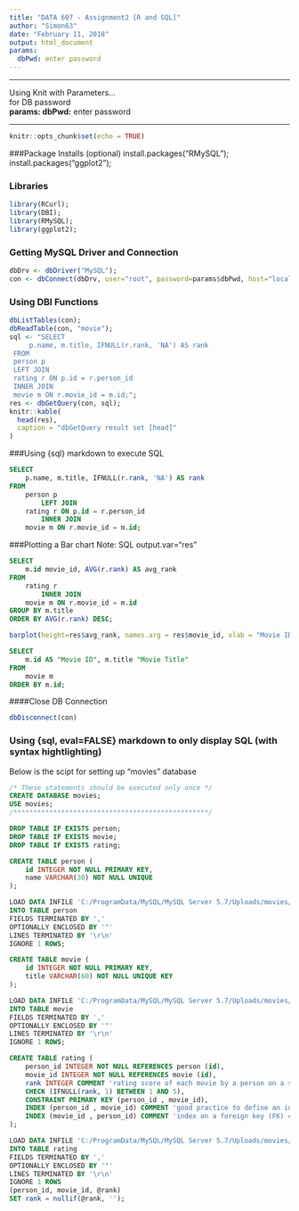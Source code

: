 ```yaml
---
title: "DATA 607 - Assignment2 [R and SQL]"
author: "Simon63"
date: "February 11, 2018"
output: html_document
params:
  dbPwd: enter password
---
```

***
Using Knit with Parameters...  
for DB password  
**params:  dbPwd:** enter password  

***
```r
knitr::opts_chunk$set(echo = TRUE)
```

###Package Installs (optional)
install.packages("RMySQL");  
install.packages("ggplot2");

### Libraries
```r
library(RCurl);
library(DBI);
library(RMySQL);
library(ggplot2);
```

### Getting MySQL Driver and Connection
```r
dbDrv <- dbDriver("MySQL");
con <- dbConnect(dbDrv, user="root", password=params$dbPwd, host="localhost", port=3306, dbname="movies");
```

### Using DBI Functions
```r
dbListTables(con);
dbReadTable(con, "movie");
sql <- "SELECT 
     p.name, m.title, IFNULL(r.rank, 'NA') AS rank
 FROM
 person p
 LEFT JOIN
 rating r ON p.id = r.person_id
 INNER JOIN
 movie m ON r.movie_id = m.id;";
res <- dbGetQuery(con, sql);
knitr::kable(
  head(res),
  caption = "dbGetQuery result set [head]"
)
```

###Using {sql} markdown to execute SQL
```sql
SELECT 
    p.name, m.title, IFNULL(r.rank, 'NA') AS rank
FROM
    person p
        LEFT JOIN
    rating r ON p.id = r.person_id
        INNER JOIN
    movie m ON r.movie_id = m.id;
```

###Plotting a Bar chart
Note: SQL output.var="res"
```sql
SELECT 
    m.id movie_id, AVG(r.rank) AS avg_rank
FROM
    rating r 
        INNER JOIN
    movie m ON r.movie_id = m.id
GROUP BY m.title
ORDER BY AVG(r.rank) DESC;
```

```r
barplot(height=res$avg_rank, names.arg = res$movie_id, xlab = "Movie ID", main = "Movie Ratings")
```
```sql
SELECT 
    m.id AS "Movie ID", m.title "Movie Title"
FROM
    movie m
ORDER BY m.id;
```

####Close DB Connection
```r
dbDisconnect(con)
```

### Using {sql, eval=FALSE} markdown to only display SQL (with syntax hightlighting)
Below is the scipt for setting up "movies" database
```sql
/* These statements should be executed only once */
CREATE DATABASE movies;
USE movies;
/*************************************************/

DROP TABLE IF EXISTS person;
DROP TABLE IF EXISTS movie;
DROP TABLE IF EXISTS rating;

CREATE TABLE person (
    id INTEGER NOT NULL PRIMARY KEY,
    name VARCHAR(30) NOT NULL UNIQUE
);

LOAD DATA INFILE 'C:/ProgramData/MySQL/MySQL Server 5.7/Uploads/movies/person.csv' 
INTO TABLE person
FIELDS TERMINATED BY ',' 
OPTIONALLY ENCLOSED BY '"'
LINES TERMINATED BY '\r\n'
IGNORE 1 ROWS;

CREATE TABLE movie (
    id INTEGER NOT NULL PRIMARY KEY,
    title VARCHAR(60) NOT NULL UNIQUE KEY
);

LOAD DATA INFILE 'C:/ProgramData/MySQL/MySQL Server 5.7/Uploads/movies/movie.csv' 
INTO TABLE movie
FIELDS TERMINATED BY ',' 
OPTIONALLY ENCLOSED BY '"'
LINES TERMINATED BY '\r\n'
IGNORE 1 ROWS;

CREATE TABLE rating (
    person_id INTEGER NOT NULL REFERENCES person (id),
    movie_id INTEGER NOT NULL REFERENCES movie (id),
    rank INTEGER COMMENT 'rating score of each movie by a person on a scale of 1 to 5',
    CHECK (IFNULL(rank, 1) BETWEEN 1 AND 5),
    CONSTRAINT PRIMARY KEY (person_id , movie_id),
    INDEX (person_id , movie_id) COMMENT 'good practice to define an index with first column being a reference to another table (FK)',
    INDEX (movie_id , person_id) COMMENT 'index on a foreign key (FK) column'
);

LOAD DATA INFILE 'C:/ProgramData/MySQL/MySQL Server 5.7/Uploads/movies/rating.csv' 
INTO TABLE rating
FIELDS TERMINATED BY ',' 
OPTIONALLY ENCLOSED BY '"'
LINES TERMINATED BY '\r\n'
IGNORE 1 ROWS
(person_id, movie_id, @rank)
SET rank = nullif(@rank, '');
```

